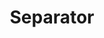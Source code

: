 ---
title: Separator
description: ''
draft: true
repo: https://github.com
accessibility: https://github.com
---